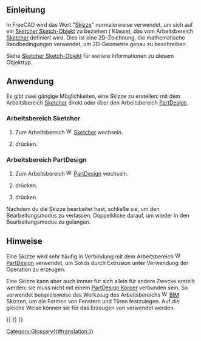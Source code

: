 <languages/>

<span id="Introduction"></span>
== Einleitung ==

{{TOCright}}

In FreeCAD wird das Wort "[[Sketch/de|Skizze]]" normalerweise verwendet, um sich auf ein [[Sketcher_SketchObject/de|Sketcher Sketch-Objekt]] zu beziehen ({{incode|Sketcher::SketchObject}} Klasse), das vom Arbeitsbereich [[Sketcher Workbench/de|Sketcher]] definiert wird. Dies ist eine 2D-Zeichnung, die mathematische Randbedingungen verwendet, um 2D-Geometrie genau zu beschreiben.

Siehe [[Sketcher SketchObject/de|Sketcher Sketch-Objekt]] für weitere Informationen zu diesem Objekttyp.

<span id="Usage"></span>
==Anwendung==

Es gibt zwei gängige Möglichkeiten, eine Skizze zu erstellen: mit dem Arbeitsbereich [[Sketcher Workbench/de|Sketcher]] direkt oder über den Arbeitsbereich [[PartDesign Workbench/de|PartDesign]].

<span id="Sketcher_Workbench"></span>
===Arbeitsbereich Sketcher===

# Zum Arbeitsbereich [[Image:Workbench_Sketcher.svg|16px]] [[Sketcher Workbench/de|Sketcher]] wechseln.
# {{Button|[[File:Sketcher_NewSketch.svg|16px]] [[Sketcher_NewSketch/de|Skizze erstellen]]}} drücken.

<span id="PartDesign_Workbench"></span>
=== Arbeitsbereich PartDesign ===

# Zum Arbeitsbereich [[Image:Workbench_PartDesign.svg|16px]] [[PartDesign Workbench/de|PartDesign]] wechseln.
# {{Button|[[File:PartDesign_Body.svg|16px]] [[PartDesign_Body/de|Körper erstellen]]}} drücken.
# {{Button|[[File:PartDesign_NewSketch.svg|16px]] [[PartDesign_NewSketch/de|Skizze erstellen]]}} drücken.

Nachdem du die Skizze bearbeitet hast, schließe sie, um den Bearbeitungsmodus zu verlassen. Doppelklicke darauf, um wieder in den Bearbeitungsmodus zu gelangen.

<span id="Notes"></span>
==Hinweise==

Eine Skizze wird sehr häufig in Verbindung mit dem Arbeitsbereich [[File:Workbench_PartDesign.svg|16px]] [[PartDesign Workbench/de|PartDesign]] verwendet, um Solids durch Extrusion unter Verwendung der Operation {{Button|[[File:PartDesign Pad.svg|16px]] [[PartDesign Pad/de|PartDesign Aufpolstern]]}} zu erzeugen.

Eine Skizze kann aber auch immer für sich allein für andere Zwecke erstellt werden; sie muss nicht mit einem [[PartDesign Body/de|PartDesign Körper]] verbunden sein. So verwendet beispielsweise das Werkzeug {{Button|[[File:Arch_Window.svg|16px]] [[Arch_Window/de|Arch Fenster]]}} des Arbeitsbereichs [[File:Workbench_BIM.svg|16px]] [[BIM_Workbench/de|BIM]] Skizzen, um die Formen von Fenstern und Türen festzulegen. Auf die gleiche Weise können sie für das Erzeugen von {{Button|[[File:Arch_Wall.svg|16px]] [[Arch_Wall/de|Arch Wänden]]}} verwendet werden.

{{Sketcher Tools navi{{#translation:}}}}
{{Document objects navi{{#translation:}}}}
{{Userdocnavi{{#translation:}}}}
[[Category:Glossary{{#translation:}}]]
